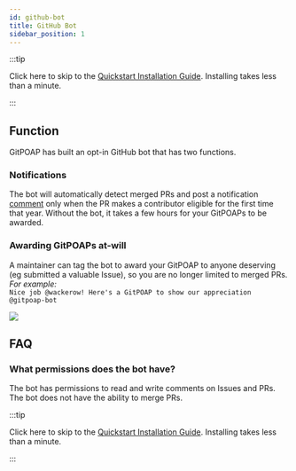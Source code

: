 ```yaml
---
id: github-bot
title: GitHub Bot
sidebar_position: 1
---
```


:::tip

Click here to skip to the [Quickstart Installation Guide](./guide-bot/). Installing takes less than a minute.

:::

## Function

GitPOAP has built an opt-in GitHub bot that has two functions.

### Notifications

The bot will automatically detect merged PRs and post a notification [comment](https://github.com/ethereum/ethereum-org-website/pull/8135#issuecomment-1265580429) only when the PR makes a contributor eligible for the first time that year. Without the bot, it takes a few hours for your GitPOAPs to be awarded.

### Awarding GitPOAPs at-will

A maintainer can tag the bot to award your GitPOAP to anyone deserving (eg submitted a valuable Issue), so you are no longer limited to merged PRs.<br />
_For example:_<br />
`Nice job @wackerow! Here's a GitPOAP to show our appreciation @gitpoap-bot`

<ImageContainer>
  <img
    src={require('@site/static/img/gitpoap_bot/example-comment.png').default}
    style={{
      width: '1000px',
      maxWidth: '100%',
      textAlign: 'center',
    }}
  />
</ImageContainer>


## FAQ

### What permissions does the bot have?

The bot has permissions to read and write comments on Issues and PRs.  The bot does not have the ability to merge PRs.


:::tip

Click here to skip to the [Quickstart Installation Guide](./guide-bot). Installing takes less than a minute.

:::
